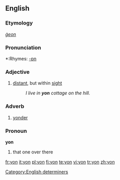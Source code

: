 {{see|yön}}
==English==

===Etymology===
{{OE.}} ''[[ġeon]]''

===Pronunciation===
*:Rhymes: [[Rhymes:English:-ɒn|-ɒn]]

===Adjective===
{{en-adj|-}}

# [[distant]], but within [[sight]]
#:''I live in '''yon''' cottage on the hill.''

===Adverb===
{{en-adv|-}}

# [[yonder]]

===Pronoun===
'''yon'''

# that one over there

[[Category:English determiners]]

[[fr:yon]]
[[it:yon]]
[[pl:yon]]
[[fi:yon]]
[[te:yon]]
[[vi:yon]]
[[tr:yon]]
[[zh:yon]]